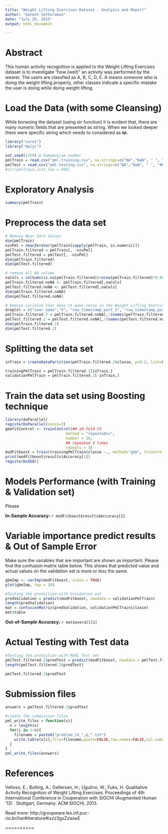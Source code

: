 ```yaml
---
title: "Weight Lifting Exercises Dataset - Analysis and Report"
author: "Ganesh Sethuraman"
date: "July 20, 2015"
output: html_document

---
```

# Abstract




This human activity recognition is applied to the Weight Lifting Exercises dataset is to investigate "how (well)" an activity was performed by the wearer. The users are classfied as A, B, C, D, E. A means someone who is doing the weight lifting properly, other classes indicate a specific mistake the user is doing while doing weight lifting.  

# Load the Data (with some Cleansing)

While borwsing the dataset (using str function) it is evident that, there are many numeric fields that are presented as string. When we looked deeper there were specific string which needs to considered as **`NA`**. 

```r
library("caret")
library("dplyr")
```

```r
set.seed(1729) # Ramamnujam number 
pmlTrain = read.csv("pml-training.csv", na.strings=c("NA","NaN", " ", "#DIV/0!"))
pmlTest = read.csv("pml-testing.csv", na.strings=c("NA","NaN", " ", "#DIV/0!"))
#str(pmlTrain,list.len = 999)
```

# Exploratory Analysis 
```r
summary(pmlTrain)

```

# Preprocess the data set 
```r
# Remove Near Zero Values 
dim(pmlTrain)
nzvPml = nearZeroVar(pmlTrain[sapply(pmlTrain, is.numeric)])
pmlTrain.filtered = pmlTrain[, -nzvPml]
pmlTest.filtered = pmlTest[, -nzvPml]
dim(pmlTrain.filtered)
dim(pmlTest.filtered)

# remove all NA column 
naCols = colSums(is.na(pmlTrain.filtered))<nrow(pmlTrain.filtered)*0.95
pmlTrain.filtered.noNA <- pmlTrain.filtered[,naCols]
pmlTest.filtered.noNA <- pmlTest.filtered[,naCols]
dim(pmlTrain.filtered.noNA)
dim(pmlTest.filtered.noNA)

# Remove varibles that does'nt make sense in the Weight Lifting Exercises Dataset
dropCol = c("user_name","X", "raw_timestamp_part_1", "raw_timestamp_part_2", "cvtd_timestamp")
pmlTrain.filtered.2 = pmlTrain.filtered.noNA[,!(names(pmlTrain.filtered.noNA) %in% dropCol)]
pmlTest.filtered.2 = pmlTest.filtered.noNA[,!(names(pmlTest.filtered.noNA) %in% dropCol)]
dim(pmlTrain.filtered.2)
dim(pmlTest.filtered.2)

```

#  Splitting the data set 
```r
inTrain = createDataPartition(pmlTrain.filtered.2$classe, p=0.2, list=FALSE)

trainingPmlTrain = pmlTrain.filtered.2[inTrain,]
validationPmlTrain = pmlTrain.filtered.2[-inTrain,]

```

# Train the data set using Boosting technique 
```r
library(doParallel)
registerDoParallel(cores=3)
gbmfitControl <- trainControl(## 10-fold CV
                           method = "repeatedcv",
                           number = 10,
                           ## repeated 3 times
                           repeats = 3)
modFitboost = train(trainingPmlTrain$classe ~., method="gbm", trControl = gbmfitControl, data=trainingPmlTrain)
print(modFitboost$results$Accuracy[1]) 
registerDoSEQ()

```


# Models Performance (with Training & Validation set)

Please 

**In-Sample Accuracy:** `r modFitboost$results$Accuracy[1]` 

# Variable importance predict results & Out of Sample Error

Make sure the variables that are important are shown as important. Please find the confusion matrix table below. This shows that predicted value and actual values on the validation set is more or less the same.

```r
gbmImp <- varImp(modFitboost, scale = TRUE)
plot(gbmImp, top = 20)

#Testing the prediction with Validation set
predValidation = predict(modFitboost, newdata = validationPmlTrain)
length(predValidation)
mat = confusionMatrix(predValidation, validationPmlTrain$classe)
mat$table

```

**Out-of-Sample Accuracy:** `r mat$overall[1]`

# Actual Testing with Test data 
```r

#Testing the prediction with REAL Test set
pmlTest.filtered.2$predTest = predict(modFitboost, newdata = pmlTest.filtered.2)
length(pmlTest.filtered.2$predTest)

pmlTest.filtered.2$predTest

```

# Submission files
```r
answers = pmlTest.filtered.2$predTest

#create the submission files
pml_write_files = function(x){
  n = length(x)
  for(i in 1:n){
    filename = paste0("problem_id_",i,".txt")
    write.table(x[i],file=filename,quote=FALSE,row.names=FALSE,col.names=FALSE)
  }
}
pml_write_files(answers)


```

# References

Velloso, E.; Bulling, A.; Gellersen, H.; Ugulino, W.; Fuks, H. Qualitative Activity Recognition of Weight Lifting Exercises. Proceedings of 4th International Conference in Cooperation with SIGCHI (Augmented Human '13) . Stuttgart, Germany: ACM SIGCHI, 2013.

Read more: http://groupware.les.inf.puc-rio.br/har#literature#ixzz3gxZzwiwE

==========